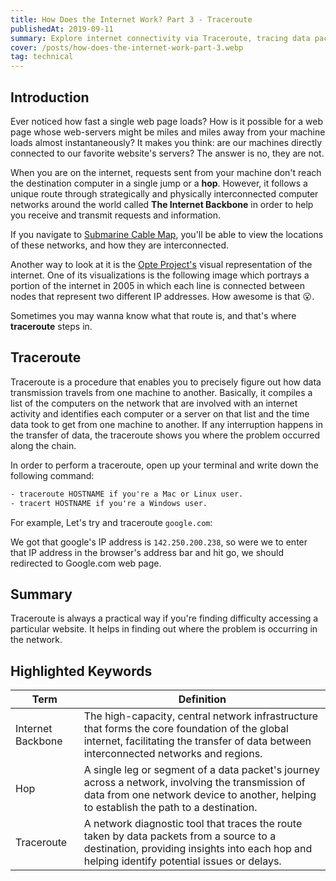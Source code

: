 ```yaml
---
title: How Does the Internet Work? Part 3 - Traceroute
publishedAt: 2019-09-11
summary: Explore internet connectivity via Traceroute, tracing data packets' journey across networks
cover: /posts/how-does-the-internet-work-part-3.webp
tag: technical
---
```


## Introduction

Ever noticed how fast a single web page loads? How is it possible for a web page whose web-servers
might be miles and miles away from your machine loads almost instantaneously? It makes you think:
are our machines directly connected to our favorite website's servers? The answer is no, they are
not.

When you are on the internet, requests sent from your machine don't reach the destination computer
in a single jump or a **hop**. However, it follows a unique route through strategically and
physically interconnected computer networks around the world called **The Internet Backbone** in
order to help you receive and transmit requests and information.

If you navigate to [Submarine Cable Map](https://www.submarinecablemap.com/), you'll be able to
view the locations of these networks, and how they are interconnected.

Another way to look at it is the [Opte Project's](https://en.wikipedia.org/wiki/Opte_Project) visual representation
of the internet. One of its visualizations is the following image which
portrays a portion of the internet in 2005 in which each line is connected
between nodes that represent two different IP addresses. How awesome is that
😮.

<NextImage
  priority
  width={600}
  height={400}
  alt="opte projet visual representation"
  src="/posts/how-does-the-internet-work-part3-img1.jpg"
/>

Sometimes you may wanna know what that route is, and that's where
**traceroute** steps in.

## Traceroute

Traceroute is a procedure that enables you to precisely figure out how data
transmission travels from one machine to another. Basically, it compiles a
list of the computers on the network that are involved with an internet
activity and identifies each computer or a server on that list and the time
data took to get from one machine to another. If any interruption happens in
the transfer of data, the traceroute shows you where the problem occurred
along the chain.

In order to perform a traceroute, open up your terminal and write down the
following command:

```txt
- traceroute HOSTNAME if you're a Mac or Linux user.
- tracert HOSTNAME if you're a Windows user.
```

For example, Let's try and traceroute `google.com`:

<NextImage
  priority
  width={600}
  height={400}
  alt="traceroute run on windows"
  src="/posts/how-does-the-internet-work-part3-img2.webp"
/>

We got that google's IP address is `142.250.200.238`, so were we to enter that
IP address in the browser's address bar and hit go, we should redirected to
Google.com web page.

<NextImage
  priority
  width={600}
  height={400}
  unoptimized
  alt="navigate to google using ip address"
  src="/posts/how-does-the-internet-work-part3-img3.gif"
/>

## Summary

Traceroute is always a practical way if you're finding difficulty accessing a
particular website. It helps in finding out where the problem is occurring in
the network.

## Highlighted Keywords

<table>
  <thead>
    <tr>
      <th>Term</th>
      <th>Definition</th>
    </tr>
  </thead>
  <tbody>
    <tr>
      <td>Internet Backbone</td>
      <td>
        The high-capacity, central network infrastructure that forms the core
        foundation of the global internet, facilitating the transfer of data
        between interconnected networks and regions.
      </td>
    </tr>
    <tr>
      <td>Hop</td>
      <td>
        A single leg or segment of a data packet's journey across a network,
        involving the transmission of data from one network device to another,
        helping to establish the path to a destination.
      </td>
    </tr>
    <tr>
      <td>Traceroute</td>
      <td>
        A network diagnostic tool that traces the route taken by data packets
        from a source to a destination, providing insights into each hop and
        helping identify potential issues or delays.
      </td>
    </tr>
  </tbody>
</table>
